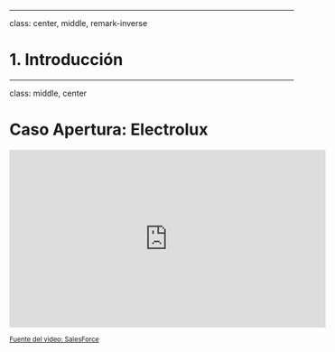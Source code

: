 
---

class: center, middle, remark-inverse

# 1. Introducción 

---
class: middle, center

# Caso Apertura: Electrolux

<iframe width="560" height="315" src="https://www.youtube.com/embed/jNEOKaFSFU4" frameborder="0" gesture="media" allow="encrypted-media" allowfullscreen></iframe>

<small><a href="https://www.youtube.com/watch?v=jNEOKaFSFU4 " target="_blank">Fuente del video: SalesForce</a></small>


                       


